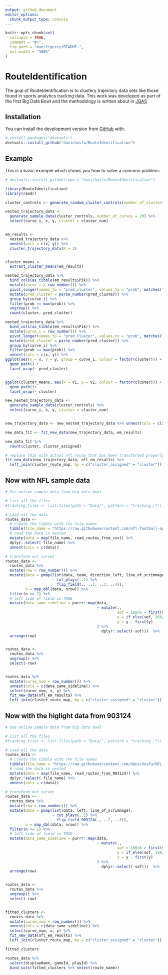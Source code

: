 ```yaml
---
output: github_document
editor_options: 
  chunk_output_type: console
---
```


<!-- README.md is generated from README.Rmd. Please edit that file -->

```r
knitr::opts_chunk$set(
  collapse = TRUE,
  comment = "#>",
  fig.path = "man/figures/README-",
  out.width = "100%"
)
```
# RouteIdentification

<!-- badges: start -->
<!-- badges: end -->

The goal of RouteIdentification is to clustery trajectory data sets like those found in sports analytics tracking data. This work was developed as part of the first Big Data Bowl and the methodology is written about in [JQAS](https://www.degruyter.com/view/j/jqas.ahead-of-print/jqas-2019-0047/jqas-2019-0047.xml?format=INT)

## Installation

<!--You can install the released version of RouteIdentification from [CRAN](https://CRAN.R-project.org) with:

``` r
install.packages("RouteIdentification")
```
 -->
 
You can install the development version from [GitHub](https://github.com/) with:

``` r
# install.packages("devtools")
devtools::install_github("danichusfu/RouteIdentification")
```
## Example

This is a basic example which shows you how to solve a common problem:

```r
# devtools::install_github(repo = "danichusfu/RouteIdentification")

library(RouteIdentification)
library(readr)

cluster_controls <- generate_random_cluster_controls(number_of_clusters = 3)

nested_trajectory_data <-
  generate_sample_data(cluster_controls, number_of_curves = 20) %>%
  select(curve_i, x, y, cluster = cluster_num)


em_results <-
  nested_trajectory_data %>%
  unnest(cols = c(x, y)) %>%
  cluster_trajectory_data(K = 3)


cluster_means <-
  extract_cluster_means(em_results)

nested_trajectory_data %>%
  bind_cols(as_tibble(em_results$Pik)) %>%
  mutate(curve_i = row_number()) %>%
  pivot_longer(names_to = "pred_cluster", values_to = "prob", matches("\\d")) %>%
  mutate(pred_cluster = parse_number(pred_cluster)) %>%
  group_by(curve_i) %>%
  filter(prob == max(prob)) %>%
  ungroup() %>%
  count(cluster, pred_cluster)

nested_trajectory_data %>%
  bind_cols(as_tibble(em_results$Pik)) %>%
  mutate(curve_i = row_number()) %>%
  pivot_longer(names_to = "pred_cluster", values_to = "prob", matches("\\d")) %>%
  mutate(pred_cluster = parse_number(pred_cluster)) %>%
  group_by(curve_i) %>%
  filter(prob == max(prob)) %>%
  unnest(cols = c(x, y)) %>%
ggplot(aes(x = x, y = y, group = curve_i, colour = factor(cluster))) +
  geom_path() +
  facet_wrap(~ pred_cluster)


ggplot(cluster_means, aes(x = V1, y = V2, colour = factor(cluster))) +
  geom_path()+
  facet_wrap(~ cluster)

new_nested_trajectory_data <-
  generate_sample_data(cluster_controls) %>%
  select(curve_i, x, y, cluster = cluster_num)


new_trajectory_data <- new_nested_trajectory_data %>% unnest(cols = c(x, y))

new_data_fit <- fit_new_data(new_trajectory_data, em_results)

new_data_fit %>%
  count(cluster, cluster_assigned)
```

```r
# replace this with actual nfl route that has been transformed properly. Its incoming
fit_new_data(new_trajectory_data, nfl_em_results) %>%
  left_join(cluster_route_map, by = c("cluster_assigned" = "cluster"))
```

## Now with NFL sample data


```r
# Use online sample data from big data bowl

# list all the files
#tracking_files <- list.files(path = "Data/", pattern = "tracking_.*\\.csv")

# Load all the data
routes_data <- 
  # create the tibble with the file names
  tibble(file_name = "https://raw.githubusercontent.com/nfl-football-ops/Big-Data-Bowl/master/Data/tracking_gameId_2017090700.csv") %>%
  # read the data in nested
  mutate(data = map(file_name, read_routes_from_csv)) %>%
  dplyr::select(-file_name) %>% 
  unnest(cols = c(data))

# transform our curves
routes_data <-
  routes_data %>%
  mutate(row = row_number()) %>%
  mutate(data = pmap(list(data, team, direction_left, line_of_scrimmage), 
                     ~ cut_plays(..1) %>%
                       flip_field(., ..2, ..3, ..4)),
         n = map_dbl(data, nrow)) %>%
  filter(n >= 2) %>%
  # left side of field is TRUE
  mutate(data_same_sideline = purrr::map(data, 
                                         ~ mutate(., 
                                                  sof = 160/6 > first(y),
                                                  y = if_else(sof, 160/3 - y, y),
                                                  y = y - first(y)
                                         ) %>%
                                           dplyr::select(-sof)))  %>%
  arrange(row)


routes_data <-
  routes_data %>%
  ungroup() %>%
  select(-row)


routes_data %>%
  mutate(curve_num = row_number()) %>%
  unnest(cols = c(data_same_sideline)) %>%
  select(curve_num, x, y) %>%
  fit_new_data(nfl_em_results) %>%
  left_join(cluster_route_map, by = c("cluster_assigned" = "cluster"))
```


## Now with the higlight data from 903124


```r
# Use online sample data from big data bowl

# list all the files
#tracking_files <- list.files(path = "Data/", pattern = "tracking_.*\\.csv")

# Load all the data
routes_data <- 
  # create the tibble with the file names
  tibble(file_name = "https://raw.githubusercontent.com/danichusfu/NFL_Highlight_Tracking/master/Highligh_19_post.csv") %>%
  # read the data in nested
  mutate(data = map(file_name, read_routes_from_903124)) %>%
  dplyr::select(-file_name) %>% 
  unnest(cols = c(data))

# transform our curves
routes_data <-
  routes_data %>%
  mutate(row = row_number()) %>%
  mutate(data = pmap(list(data, left, line_of_scrimmage), 
                     ~ cut_plays(..1) %>%
                       flip_field_903124(., ..2, ..3)),
         n = map_dbl(data, nrow)) %>%
  filter(n >= 2) %>%
  # left side of field is TRUE
  mutate(data_same_sideline = purrr::map(data, 
                                         ~ mutate(., 
                                                  sof = 160/6 > first(y),
                                                  y = if_else(sof, 160/3 - y, y),
                                                  y = y - first(y)
                                         ) %>%
                                           dplyr::select(-sof)))  %>%
  arrange(row)


routes_data <-
  routes_data %>%
  ungroup() %>%
  select(-row)


fitted_clusters <-
  routes_data %>%
  mutate(curve_num = row_number()) %>%
  unnest(cols = c(data_same_sideline)) %>%
  select(curve_num, x, y) %>%
  fit_new_data(nfl_em_results) %>%
  left_join(cluster_route_map, by = c("cluster_assigned" = "cluster"))

fitted_clusters

routes_data %>%
  select(displayName, gameId, playId) %>%
  bind_cols(fitted_clusters %>% select(route_name))


```
